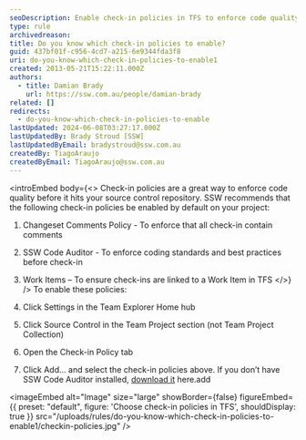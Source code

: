 ```yaml
---
seoDescription: Enable check-in policies in TFS to enforce code quality and coding standards before committing changes.
type: rule
archivedreason:
title: Do you know which check-in policies to enable?
guid: 437bf01f-c956-4cd7-a215-6e9344fda3f8
uri: do-you-know-which-check-in-policies-to-enable1
created: 2013-05-21T15:22:11.000Z
authors:
  - title: Damian Brady
    url: https://ssw.com.au/people/damian-brady
related: []
redirects:
  - do-you-know-which-check-in-policies-to-enable
lastUpdated: 2024-06-08T03:27:17.000Z
lastUpdatedBy: Brady Stroud [SSW]
lastUpdatedByEmail: bradystroud@ssw.com.au
createdBy: TiagoAraujo
createdByEmail: TiagoAraujo@ssw.com.au
---
```


<introEmbed
  body={<>
Check-in policies are a great way to enforce code quality before it hits your source control repository. SSW recommends that the following check-in policies be enabled by default on your project:

1. Changeset Comments Policy - To enforce that all check-in contain comments
2. SSW Code Auditor - To enforce coding standards and best practices before check-in
3. Work Items – To ensure check-ins are linked to a Work Item in TFS
  </>}
/>
To enable these policies:

1. Click Settings in the Team Explorer Home hub
2. Click Source Control in the Team Project section (not Team Project Collection)
3. Open the Check-in Policy tab
4. Click Add... and select the check-in policies above. If you don’t have SSW Code Auditor installed, [download it](https://www.ssw.com.au/ssw/codeauditor/) here.add


<imageEmbed
  alt="Image"
  size="large"
  showBorder={false}
  figureEmbed={{
    preset: "default",
    figure: 'Choose check-in policies in TFS',
    shouldDisplay: true
  }}
  src="/uploads/rules/do-you-know-which-check-in-policies-to-enable1/checkin-policies.jpg"
/>
